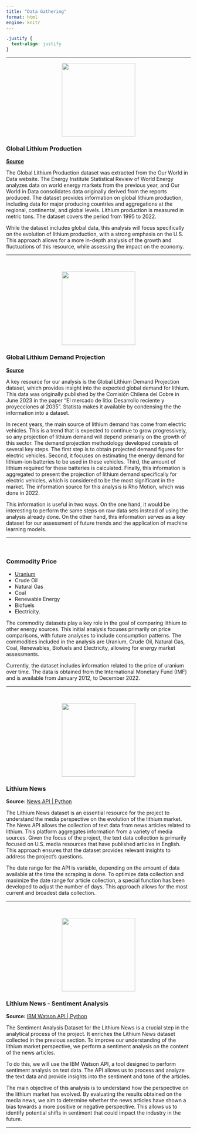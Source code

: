 ```yaml
---
title: "Data Gathering"
format: html
engine: knitr
---
```

```css
.justify {
  text-align: justify
}
```

***

<p align="center">
    <img src="./images/our_world_in_data.png" alt="" width="200">
</p>

::: {.justify}
### Global Lithium Production

[**Source**](https://ourworldindata.org/grapher/lithium-production)

The Global Lithium Production dataset was extracted from the Our World in Data website. The Energy Institute Statistical Review of World Energy analyzes data on world energy markets from the previous year, and Our World in Data consolidates data originally derived from the reports produced. The dataset provides information on global lithium production, including data for major producing countries and aggregations at the regional, continental, and global levels. Lithium production is measured in metric tons. The dataset covers the period from 1995 to 2022.

While the dataset includes global data, this analysis will focus specifically on the evolution of lithium production, with a strong emphasis on the U.S. This approach allows for a more in-depth analysis of the growth and fluctuations of this resource, while assessing the impact on the economy.
:::

<!-- ::: {.justify}
***

<br>
<p align="center">
    <img src="./images/fred.png" alt="" width="200">
</p>


### Chinese Yuan to U.S. Dollar Spot Exchange Rate
**Source: **
[QUANTMOD API | R](https://github.com/joshuaulrich/quantmod)

The Chinese Yuan to U.S. Dollar spot exchange rate dataset is a critical component of the analysis. The lithium price is calculated globally in Chinese Yuan. Since the main focus of the analysis for this project is on the U.S., the information obtained from this dataset allows the original prices to be converted into U.S. dollars.

This currency conversion dataset was obtained from the Quantmod API, with the data originating from FRED economic data. The dataset provides daily exchange rates. The data source provides a wide range of dates for analysis, but the selection of the time period is determined by the information available for the other datasets and analysis variables.
::: -->

***

<br>
<p align="center">
    <img src="./images/statista.png" alt="" width="200">
</p>

::: {.justify}
### Global Lithium Demand Projection
[**Source**](https://www.statista.com/statistics/452025/projected-total-demand-for-lithium-globally/)

A key resource for our analysis is the Global Lithium Demand Projection dataset, which provides insight into the expected global demand for lithium. This data was originally published by the Comisión Chilena del Cobre in June 2023 in the paper "El mercado de litio: Desarrollo reciente y proyecciones al 2035". Statista makes it available by condensing the the information into a dataset.

In recent years, the main source of lithium demand has come from electric vehicles. This is a trend that is expected to continue to grow progressively, so any projection of lithium demand will depend primarily on the growth of this sector. The demand projection methodology developed consists of several key steps. The first step is to obtain projected demand figures for electric vehicles. Second, it focuses on estimating the energy demand for lithium-ion batteries to be used in these vehicles. Third, the amount of lithium required for these batteries is calculated. Finally, this information is aggregated to present the projection of lithium demand specifically for electric vehicles, which is considered to be the most significant in the market. The information source for this analysis is Rho Motion, which was done in 2022.

This information is useful in two ways. On the one hand, it would be interesting to perform the same steps on raw data sets instead of using the analysis already done. On the other hand, this information serves as a key dataset for our assessment of future trends and the application of machine learning models.
:::

***

<br>

::: {.justify}
### Commodity Price

* [Uranium](https://data.imf.org/?sk=471dddf8-d8a7-499a-81ba-5b332c01f8b9)
* Crude Oil
* Natural Gas
* Coal
* Renewable Energy
* Biofuels
* Electricity.

The commodity datasets play a key role in the goal of comparing lithium to other energy sources. This initial analysis focuses primarily on price comparisons, with future analyses to include consumption patterns. The commodities included in the analysis are Uranium, Crude Oil, Natural Gas, Coal, Renewables, Biofuels and Electricity, allowing for energy market assessments.

Currently, the dataset includes information related to the price of uranium over time. The data is obtained from the International Monetary Fund (IMF) and is available from January 2012, to December 2022. 
:::

***

<br>
<p align="center">
    <img src="./images/news_api.png" alt="" width="200">
</p>

::: {.justify}
### Lithium News
**Source: **
[News API | Python](https://newsapi.org/)

The Lithium News dataset is an essential resource for the project to understand the media perspective on the evolution of the lithium market. The News API allows the collection of text data from news articles related to lithium. This platform aggregates information from a variety of media sources. Given the focus of the project, the text data collection is primarily focused on U.S. media resources that have published articles in English. This approach ensures that the dataset provides relevant insights to address the project's questions.

The date range for the API is variable, depending on the amount of data available at the time the scraping is done. To optimize data collection and maximize the date range for article collection, a special function has been developed to adjust the number of days. This approach allows for the most current and broadest data collection.
:::

***

<br>
<p align="center">
    <img src="./images/IBM_developer.png" alt="" width="200">
</p>

::: {.justify}
### Lithium News - Sentiment Analysis
**Source: **
[IBM Watson API | Python](https://developer.ibm.com/tutorials/use-the-watson-core-nlp-library-to-perform-sentiment-analysis/)

The Sentiment Analysis Dataset for the Lithium News is a crucial step in the analytical process of the project. It enriches the Lithium News dataset collected in the previous section. To improve our understanding of the lithium market perspective, we perform a sentiment analysis on the content of the news articles.

To do this, we will use the IBM Watson API, a tool designed to perform sentiment analysis on text data. The API allows us to process and analyze the text data and provide insights into the sentiment and tone of the articles.

The main objective of this analysis is to understand how the perspective on the lithium market has evolved. By evaluating the results obtained on the media news, we aim to determine whether the news articles have shown a bias towards a more positive or negative perspective. This allows us to identify potential shifts in sentiment that could impact the industry in the future.
:::

***
